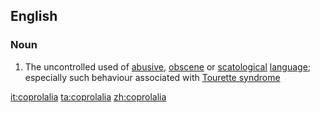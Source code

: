 ==English==

===Noun===
{{wikipedia}}
{{en-noun|-}}

# The uncontrolled used of [[abusive]], [[obscene]] or [[scatological]] [[language]]; especially such behaviour associated with [[Tourette syndrome]]

[[it:coprolalia]]
[[ta:coprolalia]]
[[zh:coprolalia]]